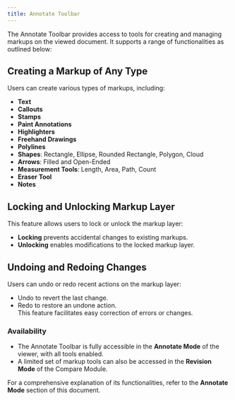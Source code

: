 ```yaml
---
title: Annotate Toolbar
---
```


The Annotate Toolbar provides access to tools for creating and managing markups on the viewed document. It supports a range of functionalities as outlined below:

## Creating a Markup of Any Type  
Users can create various types of markups, including:  
- **Text**  
- **Callouts**  
- **Stamps**  
- **Paint Annotations**  
- **Highlighters**  
- **Freehand Drawings**  
- **Polylines**  
- **Shapes**: Rectangle, Ellipse, Rounded Rectangle, Polygon, Cloud  
- **Arrows**: Filled and Open-Ended  
- **Measurement Tools**: Length, Area, Path, Count  
- **Eraser Tool**  
- **Notes**

## Locking and Unlocking Markup Layer  
This feature allows users to lock or unlock the markup layer:  
- **Locking** prevents accidental changes to existing markups.  
- **Unlocking** enables modifications to the locked markup layer.

## Undoing and Redoing Changes  
Users can undo or redo recent actions on the markup layer:  
- Undo to revert the last change.  
- Redo to restore an undone action.  
This feature facilitates easy correction of errors or changes.

### Availability  
- The Annotate Toolbar is fully accessible in the **Annotate Mode** of the viewer, with all tools enabled.  
- A limited set of markup tools can also be accessed in the **Revision Mode** of the Compare Module.  

For a comprehensive explanation of its functionalities, refer to the **Annotate Mode** section of this document.
